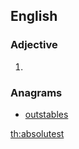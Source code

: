 ==English==

===Adjective===
{{head|en|adjective superlative form}}

# {{context|rare|lang=en}} {{en-superlative of|absolute}}

===Anagrams===
* [[outstables#English|outstables]]

[[th:absolutest]]